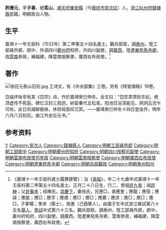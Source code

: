 {{明清人物信息框
| 姓名 = 許應元
| 原名 =
| 圖片名稱= 
| 圖片大小 =
| 圖片說明 = 
| 最高職務 = 廣西右布政使
| 國家 = 大明 
| 爵位 =
| 籍貫 = [[順天府|順天府]][[東安縣_(洪武)|東安縣]]
| 族裔 = 
| 旗籍 = 
| 字號 = 字子春，號茗山
| 諡號 =
| 出生日期 = 正德元年（1506年）正月二十八日
| 出生地點 =
| 逝世日期 = 嘉靖四十四年（1565年）
| 逝世地點 =
| 墓葬 =
| 配偶 = 徐氏
| 親屬 = 曾祖[[許九臯|許九臯]]，祖[[許紳|許紳]]<br>父[[許龜年|許龜年]]，母陳氏
| 出身 =
* 嘉靖十一年壬辰科進士出身
| 經歷 =
| 著作 =  
}}
'''許應元'''{{BD|1506年||1565年||X}}，字'''子春'''，號'''茗山'''，[[順天府|順天府]][[東安縣_(洪武)|東安縣]]（今[[廊坊市|廊坊市]][[安次区|安次区]]）人，[[浙江|浙江]][[杭州府|杭州府]][[錢塘縣|錢塘縣]]民籍，明朝政治人物。

==生平==
嘉靖十一年壬辰科（1532年）第二甲第五十四名進士。觀兵部政，調[[泰州|泰州]]，陞工部員外郎，郎中，外调四川[[夔州府|夔州府]]知府，升四川副使，調[[廣西|廣西]]，陞[[遼東|遼東]][[苑馬寺卿|苑馬寺卿]]，改[[雲南|雲南]]參政，補福建，降雲南按察使，廣西右布政使。<ref>《嘉靖十一年壬辰科進士履曆便覽》：治《[[易經|易經]]》，年二十七歲中式嘉靖十一年壬辰科第二甲第五十四名進士。正月二十八日生，行二，曾祖[[許九臯|許九臯]]；祖[[許紳|許紳]]；父[[許龜年|許龜年]]；母陳氏。[[具慶下|具慶下]]，妻徐氏，兄應□，弟應奎；應龍；應宿；應祿；應能；應□；應亨；應德；應□；應□；應薦；應求；應□；應□；應□，子夢暘；季序（儒士），孫惠（己酉舉人）。由國子生中式浙江鄉試第八十五名[[舉人|舉人]]，[[會試|會試]]中式第六十三名。觀兵部政，調泰州，陞工部員外郎，郎中，夔州府知府，四川副使，調廣西，陞遼東苑馬寺卿，雲南參政，補福建，降雲南按察使，廣西右布政使。</ref>

==著作==
[[File:徐应元泰山石刻.jpg|thumb]]
工诗文，有《许水部集》三卷。另有《陭堂摘稿》16卷。

岱庙环咏亭有其《岱宗》诗，作於嘉靖癸巳仲冬。全文曰：“岱宗肃肃标东纪，绝顶虚传不死庭。碑忆汉封三观迥，树留秦代五松青。阳池日浴深能见，阴洞云流乍可听。此日风烟聊振袂，休将岘首叹沉冥。——嘉靖癸巳仲冬十四日登岳作，明年六月八日刻石。曲江外史应元书。”

== 参考资料 ==
{{reflist}}

{{嘉靖十一年壬辰科殿试金榜}}

{{Authority control}}
{{DEFAULTSORT:Xu許}}
[[Category:许姓|Y]]
[[Category:安次人|Category:安次人]]
[[Category:錢塘縣人|Category:錢塘縣人]]
[[Category:明朝工部員外郎|Category:明朝工部員外郎]]
[[Category:明朝工部郎中|Category:明朝工部郎中]]
[[Category:明朝夔州府知府|Category:明朝夔州府知府]]
[[Category:明朝四川按察司副使|Category:明朝四川按察司副使]]
[[Category:明朝雲南布政使司參政|Category:明朝雲南布政使司參政]]
[[Category:明朝雲南按察使|Category:明朝雲南按察使]]
[[Category:明朝廣西右布政使|Category:明朝廣西右布政使]]
[[Category:明朝遼東苑馬寺卿|Category:明朝遼東苑馬寺卿]]
[[Category:明朝兵部觀政|Category:明朝兵部觀政]]
[[Category:明朝泰州知州|Category:明朝泰州知州]]